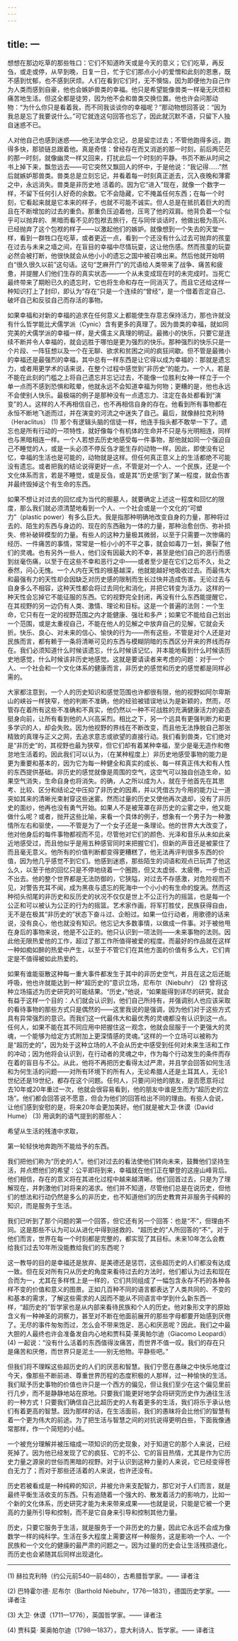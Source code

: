 ```yaml
---
---
---
```

title: 一
---




想想在那边吃草的那些牲口：它们不知道昨天或是今天的意义；它们吃草，再反刍，或走或停，从早到晚，日复一日，忙于它们那点小小的爱憎和此刻的恩惠，既不感到忧郁，也不感到厌烦。人们在看到它们时，无不懊恼，因为即便他为自己作为人类而感到自豪，他也会嫉妒兽类的幸福。他只是希望能像兽类一样毫无厌烦和痛苦地生活。但这全都是徒劳，因为他不会和兽类交换位置。他也许会问那动物：“为什么你只是看着我，而不同我谈谈你的幸福呢？”那动物想回答说：“因为我总是忘了我要说什么。”可它就连这句回答也忘了，因此就沉默不语，只留下人独自迷惑不已。

人对他自己也感到迷惑——他无法学会忘记，总是留恋过去；不管他跑得多远，跑得多快，那锁链总跟着他。真是奇怪：曾经存在而又消逝的那一时刻，前后两茫茫的那一时刻，就像幽灵一样又回来，打扰此后一个时刻的平静。书页不断从时间之书上掉下来，飘忽远去——可它突然又飘回人的怀中，于是他说：“我记得……”然后就嫉妒那兽类。兽类总是立刻忘记，并看着每一时刻真正逝去，沉入夜晚和薄雾之中，永远消失。兽类是非历史地 活着的。因为它“进入”现在，就像一个数字一样，不留下任何引人好奇的余数。它不会隐藏，它不掩盖任何东西；在每一个时刻，它看起来就是它本来的样子，也就不可能不诚实。但人总是在抵抗着巨大的而且在不断增加的过去的重负。那重负压迫着他，压弯了他的双肩。他背负着一个似乎可以抛弃的、黑暗而看不见的包袱去旅行，在与同伴谈话时，他做出极为高兴、已经抛弃了这个包袱的样子——以激起他们的嫉妒。就像想到一个失去的天堂一样，看到一群牲口在吃草，或者更近一点，看到一个还没有什么过去可抛弃的孩童在过去与未来之墙之间，在盲目的幸福中尽情玩耍，这让他伤感。然而孩童的玩耍必然会被打断，他很快就会从他小小的遗忘之国中被召唤出来。然后他就开始明白“很久很久以前”这句话。这句“芝麻开门”的咒语给人类带来了战争、痛苦和疲惫，并提醒人们他们生存的真实状态——一个从未变成现在时的未完成时。当死亡最终带来了期盼已久的遗忘时，它也将生命和存在一同消灭了。而且它还给这样一种知识打上了封印，即认为“存在”只是一个连续的“曾经”，是一个借着否定自己、破坏自己和反驳自己而存活的事物。

如果幸福和对新的幸福的追求在任何意义上都能使生存意志保持活力，那也许就没有什么哲学能比犬儒学派（Cynic）含有更多的真理了。因为兽类的幸福，就如同完美的犬儒学派的幸福一样，是犬儒主义真理的明证。最微小的快乐，只要它是连续不断并令人幸福的，就会远胜于哪怕是更为强烈的快乐。那种强烈的快乐只是一个片段、一阵狂想以及一个在无聊、欲求和贫困之间的疯狂间歇。但不管是最微小的幸福还是最强烈的幸福，其中总有一样东西是让它得以成为幸福的：那就是遗忘力，或者用更学术的话来说，在整个过程中感觉到“非历史”的能力。一个人，若是不能在此刻的门槛之上将自己遗忘并忘记过去，不能像一位胜利女神一样立于一个单一点而不感到恐惧和眩晕，他就永远不会知道幸福为何物；更糟的是，他也永远不会使别人快乐。最极端的例子是那种没有一点遗忘力、注定在各处都看到“演变”的人。这样的人不再相信自己，也不再相信自身的存在。他看到所有事物都在永恒不断地飞逝而过，并在演变的河流之中迷失了自己。最后，就像赫拉克利特（Heraclitus） (1) 那个有逻辑头脑的信徒一样，他连手指头都不敢举一下了。遗忘也是所有行动的一项特性，就好像每个有机体的生命并不只是与光明相连，同样也与黑暗相连一样。一个人若想去历史地感受每一件事物，那他就如同一个强迫自己不睡觉的人，或是一头必须不停反刍才能生存的动物一样。因此，即使没有记忆，幸福的生活也是可能的，动物就是这样。但任何真正意义上的生活都绝不可能没有遗忘。或者把我的结论说得更好一点，不管是对一个人、一个民族，还是一个文化体系而言，若是不睡觉，或是反刍，或是其“历史感”到了某一程度，就会伤害并最终毁掉这个有生命的东西。

如果不想让对过去的回忆成为当代的掘墓人，就要确定上述这一程度和回忆的限度，那么我们就必须清楚地看到一个人、一个社会或是一个文化的“可塑力”（plastic power）有多么巨大。我是指那种明确地改变自身的力量，那种将过去的、陌生的东西与身边的、现在的东西融为一体的力量，那种治愈创伤、弥补损失、修补破碎模型的力量。有些人的这种力量极其微弱，以至于只需要一次惨痛的经历、一件痛苦的事情，常常是一桩小小的不平之事，就会如毒刀一划，撕裂了他们的灵魂。也有另外一些人，他们没有因最大的不幸，甚至是他们自己的恶行而感到丝毫伤痛，以至于在这些不幸和恶行之中——或者至少是在它们之后不久，处之泰然，问心无愧。一个人内在天性的根基越深，他就能越好地吸收过去。而最伟大和最强有力的天性却会因缺乏对历史感的限制而生长过快并造成伤害。无论过去与自身多么不相容，这种天性都会将过去同化和消化，并把它转变为活力。这样的一种天性会忘掉它不能征服的东西。它的视野完全封闭，再没有什么东西能提醒它，在其视野的另一边仍有人类、激情、理论和目标。这是一个普遍的法则：一个生命，它只有在一定的视野范围之内才能健康、强壮和多产；如果它不能给自己划出一个范围，或是太重视自己，不能在他人的见解之中放弃自己的见解，它就会夭折。快乐、良心、对未来的信心、愉快的行为——所有这些，不管是对个人还是对民族而言，都有赖于一条将清晰可见的东西与模糊阴暗的东西区分开来的界线而存在。我们必须知道什么时候该遗忘，什么时候该记忆，并本能地看到什么时候该历史地感觉，什么时候该非历史地感觉。这就是要请读者来考虑的问题：对于一个人、一个社会和一个文化体系的健康而言，非历史的感觉和历史的感觉都是同样必需的。

大家都注意到，一个人的历史知识和感觉范围也许都很有限，他的视野如阿尔卑斯山的峡谷一样狭窄，他的判断不准确，他的经验被错误地认为是新颖的，然而，尽管存在着所有这些不准确和不真实，他仍然以一种不可战胜的充满健康活力的姿态挺身向前，让所有看到他的人兴高采烈。相比之下，另一个远具有更强判断力和更多学识的人，却会失败。因为他视野的界线在不断改变，而且他无法挣脱自己那张精致的真理与正义之网，去追求意志或欲望的直接行动。我们看到兽类，它们绝对是“非历史”的，其视野也最为狭窄，但它们却有着某种幸福，至少是毫无造作和倦怠地生活着的。因此我们可以认为，（在某种程度上）非历史地感受事物的能力是更为重要和基本的，因为它为每一种健全和真实的成长、每一样真正伟大和有人性的东西提供基础。非历史的感觉就像是周围的空气，这空气可以独自创造生命，如果空气消失，生命自身也将消失。的确，人之所以成为人，就在于他首先在其思考、比较、区分和结论之中压抑了非历史的因素，并以凭借古为今用的能力让一道突如其来的清晰光束射穿这些迷雾。然而过量的历史又使他再次退却，没有了非历史的面纱，他再也没有勇气开始。如果人不是被笼罩在非历史的尘雾之中，他又能做什么呢？或者，抛开这些比喻，来看一个具体的例子，想象有一个男子为一种激情所左右和驱使，——不管是为了一个女子还是一条理论。他的世界大大改变了，他对他身后的每件事物都视而不见，尽管他对它们的颜色、光泽和音乐从未如此亲近地感受过，而且他似乎是用五种感官同时来把握它们，但新的声音还是被蒙住了而且毫无意义。他所有的价值判断都变得更糟糕了，他无法再评判很多东西的价值，因为他几乎感觉不到它们。他感到迷惑，那些陌生的词语和观点已玩弄了他这么久，以至于他的回忆只是不停地绕着一个圈跑，但又太虚弱、太疲倦，一步也迈不出去。他的整个世界都是无法防御的，它狭隘，对过去不存感激，对危险视而不见，对警告充耳不闻，成为黑夜与遗忘的死海中一个小小的有生命的旋涡。然而这种彻头彻尾的非历史和反历史的状况不仅仅是世上不公正行为的摇篮，也是每一个公正和可以被认为公正的行为的摇篮。艺术家作画，将军打胜仗，民族获得自由，无不是在极其“非历史的”状态下奋斗过、企盼过。如果一位行动者，用歌德的话来说，没有良心，他也就没有知识。他忘记大多数事情，以做成一件事。对于被他甩在身后的事物来说，他是不公正的。他只认识到一项法则——未来事物的法则。因此他无限热爱他的工作，超过了那工作所值得被爱的程度。而最好的作品就在这样一种如痴如醉的热爱中产生，以至于不管它们在其他方面的价值有多么大，它们肯定是不值得被如此热爱的。

如果有谁能驱散这种每一重大事件都发生于其中的非历史空气，并且在这之后还能呼吸，他也许就能达到一种“超历史的”意识立场，尼布尔（Niebuhr） (2) 曾将这种立场描述为历史研究的可能结果。“历史，”他说，“如果能得到详尽的研究，就会有益于这样一个目的：人们就会认识到，他们自己所持有，并强调别人也应该采取的看待事物的那些方式只是偶然的——这里我说的是强调，因为他们对于这些方式具有异常强烈的意识。而我们这一代最伟大和最优秀的灵魂都没有认识到这一点。任何人，如果不能在其不同应用中把握住这一观念，他就会屈服于一个更强大的灵魂，一个能够为给定方式附加上更深情感的灵魂。”这样的一个立场可以被称为是“超历史的”，因为处于这种立场的人不会从历史中感受到任何对未来生活和工作的冲动；因为他将会认识到，在行动者的灵魂之中，作为每个行动发生的条件而存在着的盲目与不公。从此，他将不再把历史看得太过严肃，并且学会回答如何生活和为何生活的问题——对所有环境下的所有人，无论希腊人还是土耳其人，无论1世纪还是19世纪，都存在这个问题。任何人，只要问问他的朋友，是否愿意将过去10年或20年重过一次，他就会很容易看到，他的朋友中谁是生而为“超历史的立场”。他们都会回答说不愿意，但会为他们的回答给出不同的理由。有些人会说，让他们感到安慰的是，将来20年会更加美好。他们就是被大卫·休谟（David Hume） (3) 用讽刺的语气提到的那些人：

希望从生活的残渣中求取，

第一轮轻快地奔跑所不能给予的东西。

我们把他们称为“历史的人”。他们对过去的看法使他们转向未来，鼓舞他们坚持生活，并点燃他们的希望：公平即将到来，幸福就在他们正在攀登的这座山峰背后。他们相信，存在的意义将在其进化过程中越来越清晰。他们回首过去，只是为了理解现在，并刺激他们对将来的渴求。他们并不知道，尽管他们总是在说历史，但他们的想法和行动仍然是多么的非历史，也不知道他们的历史教育并非服务于纯粹的知识，而是服务于生活。

我们已听到了那个问题的第一个回答，但它还有另一个回答：也是“不”，但理由不同。这是那些不认为可以从进化中得到拯救的、“超历史的”人所回答的“不”。对于他们而言，世界在每一个时刻都是完整的，都实现了其目标。未来10年怎么会教给我们过去10年所没能教给我们的东西呢？

这一教导的目的是幸福还是放弃、是美德还是惩罚，这些超历史的人们都没有达成一致。但在反对所有只从历史的角度来看待过去的方法时，他们都认为过去和现在合而为一，尤其在多样性上是一样的，它们共同组成了一幅包含永存不朽的各种各样不变的价值和意义的图景。正如几百种不同的语言都表达了人类共同的、不变的和基本的需求，了解这些需求的人因而不能从不同语言中学到什么新东西一样，“超历史的”哲学家也是从内部来看待民族和个人的历史。他对象形文字的原始含义有一种神圣的洞察力，甚至对不断在他面前展开的那些字母都要开始感到厌倦了。无尽的事件匆匆而过，怎么会不带来饱足、恶心和厌恶呢？因此，我们之中最大胆的人最终也许会准备发自内心地和贾科莫·莱奥帕尔迪（Giacomo Leopardi） (4) 一起说：“没有什么活着的东西值得汝痛苦，而世界不值一叹。我们的存在只是痛苦和厌倦，而世界只是泥土——别无他物。平静些吧。”

但我们将不理睬这些超历史的人们的厌恶和智慧。我们宁愿在愚昧之中快乐地度过今天，像那些不断前进、尊重世界历程的态度积极的人那样，过一种愉快的生活。我们赋予历史事物的价值也许只是一个西方的偏见，但让我们至少在这个偏见里前行几步，而不是静静地站在原地。只要我们能更好地学会将研究历史作为通往生活的一种方式！只要我们确信自己比超历史的人有着更多的生活，我们将乐于承认他们有着更高的智慧。因为那样的话，在生活面前，我们的愚昧将会比他们的智慧有着一个更为伟大的前途。为了把生活与智慧之间的对抗说得更明白些，下面我像通常那样，作一个简短的小结。

一个被充分理解并被压缩成一项知识的历史现象，对于知道它的那个人来说，已经死掉了。因为他已经发现了它的疯狂、它的不公、它的盲目热情，尤其是作为它历史力量之源泉的世俗而黑暗的视野。对于认识到这种力量的人来说，它已经变得苍白无力了；而对于那些还活着的人来说，也许还没有。

历史若被看成是一种纯粹的知识，并被允许来支配智力，那它对于人们而言，就是最终平衡生活收支的东西。只有追随着一个强大的、散发着活力的影响力，比如一个新的文化体系，历史研究才能为未来带来成果——也就是说，只能是它被一个更高的力量所引导和控制，而不是它自身来引导和控制其他力量。

历史，只要它服务于生活，就是服务于一个非历史的力量，因此它永远不会成为像数学一样的纯科学。生活在多大程度上需要这样一种服务，这是影响一个人、一个民族和一个文化的健康的最严肃的问题之一。因为过量的历史会让生活残损退化，而历史也会紧随其后同样出现退化。



* * *



(1) 赫拉克利特（约公元前540—前480），古希腊哲学家。—— 译者注

(2) 巴特霍尔德· 尼布尔（Barthold Niebuhr，1776—1831），德国历史学家。—— 译者注

(3) 大卫· 休谟（1711—1776），英国哲学家。—— 译者注

(4) 贾科莫· 莱奥帕尔迪（1798—1837），意大利诗人、哲学家。—— 译者注